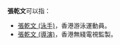 '''張乾文'''可以指：
*[[張乾文_(泳手)|張乾文 (泳手)]]，香港游泳運動員。
*[[張乾文_(導演)|張乾文 (導演)]]，香港無綫電視監製。

{{消歧義|cat=三字張姓人名消歧義}}